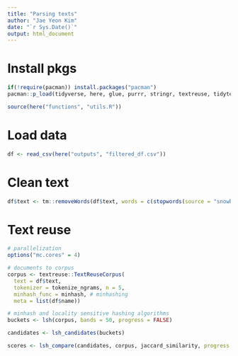 ```yaml
---
title: "Parsing texts"
author: "Jae Yeon Kim"
date: "`r Sys.Date()`"
output: html_document
---
```


# Install pkgs 

```r
if(!require(pacman)) install.packages("pacman")
pacman::p_load(tidyverse, here, glue, purrr, stringr, textreuse, tidytext, tm, quanteda)

source(here("functions", "utils.R"))
```

# Load data 

```r
df <- read_csv(here("outputs", "filtered_df.csv"))
```

# Clean text 

```r
df$text <- tm::removeWords(df$text, words = c(stopwords(source = "snowball")))
```

# Text reuse

```r
# parallelization 
options("mc.cores" = 4)

# documents to corpus
corpus <- textreuse::TextReuseCorpus(
  text = df$text, 
  tokenizer = tokenize_ngrams, n = 5, 
  minhash_func = minhash, # minhashing
  meta = list(df$name))

# minhash and locality sensitive hashing algorithms
buckets <- lsh(corpus, bands = 50, progress = FALSE)

candidates <- lsh_candidates(buckets)

scores <- lsh_compare(candidates, corpus, jaccard_similarity, progress = FALSE)
```

